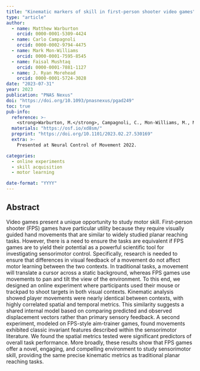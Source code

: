 ```yaml
---
title: "Kinematic markers of skill in first-person shooter video games"
type: "article"
author: 
  - name: Matthew Warburton
    orcid: 0000-0001-5309-4424
  - name: Carlo Campagnoli
    orcid: 0000-0002-9794-4475 
  - name: Mark Mon-Williams
    orcid: 0000-0001-7595-8545
  - name: Faisal Mushtaq
    orcid: 0000-0001-7881-1127
  - name: J. Ryan Morehead
    orcid: 0000-0001-5724-3028 
date: "2023-07-31"
year: 2023
publication: "PNAS Nexus"
doi: "https://doi.org/10.1093/pnasnexus/pgad249"
toc: true
pub-info:
  reference: >-
    <strong>Warburton, M.</strong>, Campagnoli, C., Mon-Williams, M., Mushtaq, F. & Morehead, J. R. (2023). Kinematic markers of skill in first-person shooter video games. <em>PNAS Nexus, 2</em>(8), pgad249 doi: <a href="https://doi.org/10.1093/pnasnexus/pgad249">10.1093/pnasnexus/pgad249</a>
  materials: "https://osf.io/xd8sm/"
  preprint: "https://doi.org/10.1101/2023.02.27.530169"
  extra: >-
    Presented at Neural Control of Movement 2022.

categories:
  - online experiments
  - skill acquisition
  - motor learning

date-format: "YYYY"
---
```


## Abstract

Video games present a unique opportunity to study motor skill. First-person shooter (FPS) games have particular utility because they require visually guided hand movements that are similar to widely studied planar reaching tasks. However, there is a need to ensure the tasks are equivalent if FPS games are to yield their potential as a powerful scientific tool for investigating sensorimotor control. Specifically, research is needed to ensure that differences in visual feedback of a movement do not affect motor learning between the two contexts. In traditional tasks, a movement will translate a cursor across a static background, whereas FPS games use movements to pan and tilt the view of the environment. To this end, we designed an online experiment where participants used their mouse or trackpad to shoot targets in both visual contexts. Kinematic analysis showed player movements were nearly identical between contexts, with highly correlated spatial and temporal metrics. This similarity suggests a shared internal model based on comparing predicted and observed displacement vectors rather than primary sensory feedback. A second experiment, modeled on FPS-style aim-trainer games, found movements exhibited classic invariant features described within the sensorimotor literature. We found the spatial metrics tested were significant predictors of overall task performance. More broadly, these results show that FPS games offer a novel, engaging, and compelling environment to study sensorimotor skill, providing the same precise kinematic metrics as traditional planar reaching tasks.